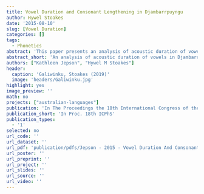 ```yaml
---
title: Vowel Duration and Consonant Lengthening in Djambarrpuyngu
author: Hywel Stoakes
date: '2015-08-10'
slug: [Vowel Duration]
categories: []
tags:
  - Phonetics
abstract: 'This paper presents an analysis of acoustic duration of vowels in Djambarrpuyŋu, a Yolŋu Matha language spoken in Arnhem Land, in northern Australia. Djambarrpuyŋu has been described as having phonologically long and short vowels, and there have also been suggestions that consonants following short vowels undergo compensatory lengthening. The aims of this study are to investigate the phonetic nature of phonologically long and short vowels in Djambarrpuyŋu, and assess whether there is any evidence of consonantal lengthening. Results show that there are significant duration differences between the phonologically long and short vowels, and furthermore that consonants following short vowels have significantly greater duration than those after long vowels.'
abstract_short: 'An analysis of acoustic duration of vowels in Djambarrpuyŋu. Results show that there are significant duration differences between the phonologically long and short vowels, and furthermore that consonants following short vowels have significantly greater duration than those after long vowels'
authors: ["Kathleen Jepson", "Hywel M Stoakes"]
header:
  caption: 'Galiwinku, Stoakes (2019)'
  image: 'headers/Galiwinku.jpg'
highlight: yes
image_preview: ''
math: no
projects: ["australian-languages"]
publication: 'In The Proceedings the 18th International Congress of the Phonetic Sciences, The Scottish Consortium for ICPhS (eds.), Glasgow Scotland'
publication_short: 'In Proc. 18th ICPhS'
publication_types:
  - '1'
selected: no
url_code: ''
url_dataset: ''
url_pdf: 'publication/pdfs/Jepson - 2015 - Vowel Duration And Consonant Lengthening In Djambarrpuyngu - A.pdf'
url_poster: ''
url_preprint: ''
url_project: ''
url_slides: ''
url_source: ''
url_video: ''
---
```

